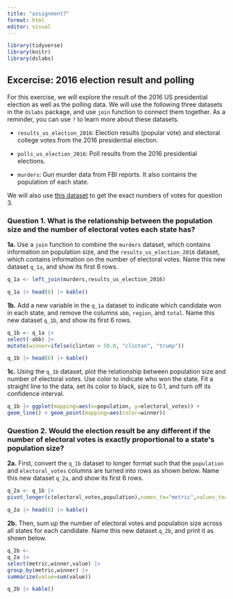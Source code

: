 ```yaml
---
title: "assignment7"
format: html
editor: visual
---
```


```r
library(tidyverse)
library(knitr)
library(dslabs)
```

## **Excercise: 2016 election result and polling**

For this exercise, we will explore the result of the 2016 US presidential election as well as the polling data. We will use the following three datasets in the `dslabs` package, and use `join` function to connect them together. As a reminder, you can use `?` to learn more about these datasets.

-   `results_us_election_2016`: Election results (popular vote) and electoral college votes from the 2016 presidential election.

-   `polls_us_election_2016`: Poll results from the 2016 presidential elections.

-   `murders`: Gun murder data from FBI reports. It also contains the population of each state.

We will also use [this dataset](https://raw.githubusercontent.com/kshaffer/election2016/master/2016ElectionResultsByState.csv) to get the exact numbers of votes for question 3.

### **Question 1. What is the relationship between the population size and the number of electoral votes each state has?**

**1a.** Use a `join` function to combine the `murders` dataset, which contains information on population size, and the `results_us_election_2016` dataset, which contains information on the number of electoral votes. Name this new dataset `q_1a`, and show its first 6 rows.

```r
q_1a <- left_join(murders,results_us_election_2016) 

q_1a |> head(6) |> kable()
```

**1b.** Add a new variable in the `q_1a` dataset to indicate which candidate won in each state, and remove the columns `abb`, `region`, and `total`. Name this new dataset `q_1b`, and show its first 6 rows.

```r
q_1b <- q_1a |> 
select(-abb) |> 
mutate(winner=ifelse(clinton > 50.0, "clinton", "trump"))

q_1b |> head(6) |> kable()
```

**1c.** Using the `q_1b` dataset, plot the relationship between population size and number of electoral votes. Use color to indicate who won the state. Fit a straight line to the data, set its color to black, size to 0.1, and turn off its confidence interval.

```r
q_1b |> ggplot(mapping=aes(x=population, y=electoral_votes)) + 
geom_line() + geom_point(mapping=aes(color=winner))
```

### **Question 2. Would the election result be any different if the number of electoral votes is exactly proportional to a state\'s population size?**

**2a.** First, convert the `q_1b` dataset to longer format such that the `population` and `electoral_votes` columns are turned into rows as shown below. Name this new dataset `q_2a`, and show its first 6 rows.

```r
q_2a <- q_1b |> 
pivot_longer(c(electoral_votes,population),names_to="metric",values_to="value") 

q_2a |> head(6) |> kable()
```

**2b.** Then, sum up the number of electoral votes and population size across all states for each candidate. Name this new dataset `q_2b`, and print it as shown below.

```r
q_2b <- 
q_2a |> 
select(metric,winner,value) |> 
group_by(metric,winner) |> 
summarize(value=sum(value))

q_2b |> kable()
```


